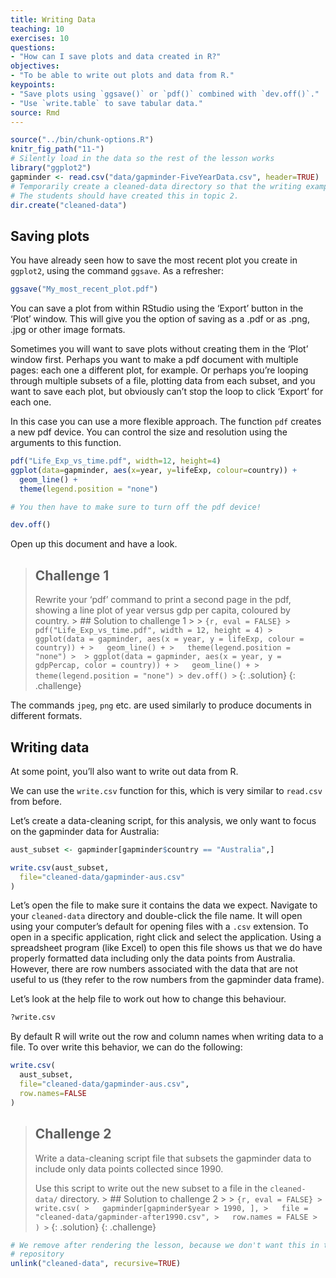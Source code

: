 ```yaml
---
title: Writing Data
teaching: 10
exercises: 10
questions:
- "How can I save plots and data created in R?"
objectives:
- "To be able to write out plots and data from R."
keypoints:
- "Save plots using `ggsave()` or `pdf()` combined with `dev.off()`."
- "Use `write.table` to save tabular data."
source: Rmd
---
```


```r
source("../bin/chunk-options.R")
knitr_fig_path("11-")
# Silently load in the data so the rest of the lesson works
library("ggplot2")
gapminder <- read.csv("data/gapminder-FiveYearData.csv", header=TRUE)
# Temporarily create a cleaned-data directory so that the writing examples work
# The students should have created this in topic 2.
dir.create("cleaned-data")
```


## Saving plots

You have already seen how to save the most recent plot you create in `ggplot2`,
using the command `ggsave`. As a refresher:

```r
ggsave("My_most_recent_plot.pdf")
```

You can save a plot from within RStudio using the 'Export' button
in the 'Plot' window. This will give you the option of saving as a
.pdf or as .png, .jpg or other image formats.

Sometimes you will want to save plots without creating them in the
'Plot' window first. Perhaps you want to make a pdf document with
multiple pages: each one a different plot, for example. Or perhaps
you're looping through multiple subsets of a file, plotting data from
each subset, and you want to save each plot, but obviously can't stop
the loop to click 'Export' for each one.

In this case you can use a more flexible approach. The function
`pdf` creates a new pdf device. You can control the size and resolution
using the arguments to this function.

```r
pdf("Life_Exp_vs_time.pdf", width=12, height=4)
ggplot(data=gapminder, aes(x=year, y=lifeExp, colour=country)) +
  geom_line() +
  theme(legend.position = "none")

# You then have to make sure to turn off the pdf device!

dev.off()
```

Open up this document and have a look.

> ## Challenge 1
>
> Rewrite your 'pdf' command to print a second
> page in the pdf, showing a line plot of year versus
> gdp per capita, coloured by country.
> > ## Solution to challenge 1
> >
> > ```{r, eval = FALSE}
> > pdf("Life_Exp_vs_time.pdf", width = 12, height = 4)
> > ggplot(data = gapminder, aes(x = year, y = lifeExp, colour = country)) +
> >   geom_line() +
> >   theme(legend.position = "none")
> > 
> > ggplot(data = gapminder, aes(x = year, y = gdpPercap, color = country)) +
> >   geom_line() +
> >   theme(legend.position = "none")
> > dev.off()
> > ```
> {: .solution}
{: .challenge}


The commands `jpeg`, `png` etc. are used similarly to produce
documents in different formats.

## Writing data

At some point, you'll also want to write out data from R.

We can use the `write.csv` function for this, which is
very similar to `read.csv` from before.

Let's create a data-cleaning script, for this analysis, we
only want to focus on the gapminder data for Australia:

```r
aust_subset <- gapminder[gapminder$country == "Australia",]

write.csv(aust_subset,
  file="cleaned-data/gapminder-aus.csv"
)
```

Let's open the file to make sure it contains the data we expect. Navigate to your
`cleaned-data` directory and double-click the file name. It will open using your
computer's default for opening files with a `.csv` extension. To open in a specific
application, right click and select the application. Using a spreadsheet program
(like Excel) to open this file shows us that we do have properly formatted data
including only the data points from Australia. However, there are row numbers 
associated with the data that are not useful to us (they refer to the row numbers
from the gapminder data frame).

Let's look at the help file to work out how to change this
behaviour.

```r
?write.csv
```

By default R will write out the row and
column names when writing data to a file.
To over write this behavior, we can do the following:

```r
write.csv(
  aust_subset,
  file="cleaned-data/gapminder-aus.csv",
  row.names=FALSE
)
```

> ## Challenge 2
>
> Write a data-cleaning script file that subsets the gapminder
> data to include only data points collected since 1990.
>
> Use this script to write out the new subset to a file
> in the `cleaned-data/` directory.
> > ## Solution to challenge 2
> >
> > ```{r, eval = FALSE}
> > write.csv(
> >   gapminder[gapminder$year > 1990, ],
> >   file = "cleaned-data/gapminder-after1990.csv",
> >   row.names = FALSE
> > )
> > ```
> {: .solution}
{: .challenge}

```r
# We remove after rendering the lesson, because we don't want this in the lesson
# repository
unlink("cleaned-data", recursive=TRUE)
```
